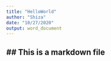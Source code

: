 ```yaml
---
title: "HelloWorld"
author: "Shiza"
date: "10/27/2020"
output: word_document
---
```

## *##* This is a markdown file
